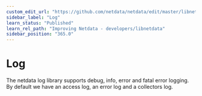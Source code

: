 ```yaml
---
custom_edit_url: "https://github.com/netdata/netdata/edit/master/libnetdata/log/README.md"
sidebar_label: "Log"
learn_status: "Published"
learn_rel_path: "Improving Netdata - developers/libnetdata"
sidebar_position: "365.0"
---
```



# Log

The netdata log library supports debug, info, error and fatal error logging. 
By default we have an access log, an error log and a collectors log. 


